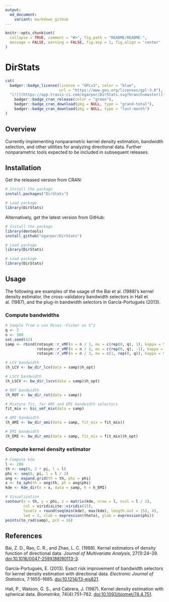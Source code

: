 ```yaml
---
output:
  md_document:
    variant: markdown_github
---
```


```r
knitr::opts_chunk$set(
  collapse = TRUE, comment = "#>", fig.path = "README/README-",
  message = FALSE, warning = FALSE, fig.asp = 1, fig.align = 'center'
)
```

DirStats
========

```r
cat(
  badger::badge_license(license = "GPLv3", color = "blue",
                        url = "https://www.gnu.org/licenses/gpl-3.0"),
  "[![](https://app.travis-ci.com/egarpor/DirStats.svg?branch=master)](https://app.travis-ci.com/egarpor/DirStats)",
	badger::badge_cran_release(color = "green"),
	badger::badge_cran_download(pkg = NULL, type = "grand-total"),
	badger::badge_cran_download(pkg = NULL, type = "last-month")
)
```

<!-- <img src="" alt="DirStats  hexlogo" align="right" width="200" style="padding: 0 15px; float: right;"/> -->

## Overview

Currently implementing nonparametric kernel density estimation, bandwidth selection, and other utilities for analyzing directional data. Further nonparametric tools expected to be included in subsequent releases.

## Installation

Get the released version from CRAN:

```r
# Install the package
install.packages("DirStats")

# Load package
library(DirStats)
```

Alternatively, get the latest version from GitHub:

```r
# Install the package
library(devtools)
install_github("egarpor/DirStats")

# Load package
library(DirStats)
```

```r
# Load package
library(DirStats)
```

## Usage

The following are examples of the usage of the Bai et al. (1988)'s kernel density estimator, the cross-validatory bandwidth selectors in Hall et al. (1987), and the plug-in bandwidth selectors in García-Portugués (2013).

### Compute bandwidths

```r
# Sample from a von Mises--Fisher on S^2
q <- 2
n <- 300
set.seed(42)
samp <- rbind(rotasym::r_vMF(n = n / 3, mu = c(rep(0, q), 1), kappa = 5),
              rotasym::r_vMF(n = n / 3, mu = c(rep(0, q), -1), kappa = 5),
              rotasym::r_vMF(n = n / 3, mu = c(1, rep(0, q)), kappa = 5))

# LCV bandwidth
(h_LCV <- bw_dir_lcv(data = samp)$h_opt)

# LSCV bandwidth
(h_LSCV <- bw_dir_lscv(data = samp)$h_opt)

# ROT bandwidth
(h_ROT <- bw_dir_rot(data = samp))

# Mixture fit, for AMI and EMI bandwidth selectors
fit_mix <- bic_vmf_mix(data = samp)

# AMI bandwidth
(h_AMI <- bw_dir_ami(data = samp, fit_mix = fit_mix))

# EMI bandwidth
(h_EMI <- bw_dir_emi(data = samp, fit_mix = fit_mix)$h_opt)
```

### Compute kernel density estimator

```r
# Compute kde
l <- 200
th <- seq(0, 2 * pi, l = l)
phi <- seq(0, pi, l = l / 2)
ang <- expand.grid(th = th, phi = phi)
x <- to_sph(th = ang$th, ph = ang$phi)
kde <- kde_dir(x = x, data = samp, h = h_EMI)

# Visualization
contour(x = th, y = phi, z = matrix(kde, nrow = l, ncol = l / 2),
        col = viridisLite::viridis(15), 
        levels = round(seq(min(kde), max(kde), length.out = 15), 4), 
        lwd = 2, xlab = expression(theta), ylab = expression(phi))
points(to_rad(samp), pch = 16)
```

## References

Bai, Z. D., Rao, C. R., and Zhao, L. C. (1988). Kernel estimators of density function of directional data. *Journal of Multivariate Analysis*, 27(1):24--39. [doi:10.1016/0047-259X(88)90113-3](https://doi.org/10.1016/0047-259X(88)90113-3).

García-Portugués, E. (2013). Exact risk improvement of bandwidth selectors for kernel density estimation with directional data. *Electronic Journal of Statistics*, 7:1655--1685. [doi:10.1214/13-ejs821](https://doi.org/10.1214/13-ejs821).

Hall, P., Watson, G. S., and Cabrera, J. (1987). Kernel density estimation with spherical data. *Biometrika*, 74(4):751--762. [doi:10.1093/biomet/74.4.751](https://doi.org/10.1093/biomet/74.4.751).
